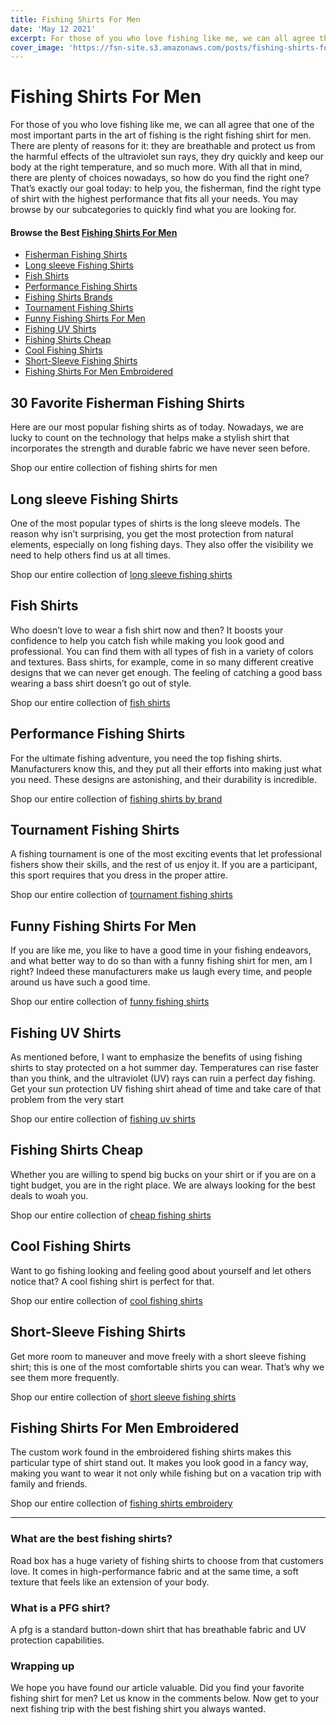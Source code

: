 ```yaml
---
title: Fishing Shirts For Men
date: 'May 12 2021'
excerpt: For those of you who love fishing like me, we can all agree that one of the most important parts in the art of fishing is the
cover_image: 'https://fsn-site.s3.amazonaws.com/posts/fishing-shirts-for-men.jpg'
---
```


# Fishing Shirts For Men
For those of you who love fishing like me, we can all agree that one of the most important parts in the art of fishing is the right fishing shirt for men. There are plenty of reasons for it: they are breathable and protect us from the harmful effects of the ultraviolet sun rays, they dry quickly and keep our body at the right temperature, and so much more. With all that in mind, there are plenty of choices nowadays, so how do you find the right one? That’s exactly our goal today: to help you, the fisherman, find the right type of shirt with the highest performance that fits all your needs.
You may browse by our subcategories to quickly find what you are looking for.
#### Browse the Best [Fishing Shirts For Men](/product-category/fishing-shirts-for-him/ "Fishing Shirts For Men") 

* [Fisherman Fishing Shirts](#FishermanFishingShirts "Fisherman Fishing Shirts")
* [Long sleeve Fishing Shirts](#LongSleeveFishingShirts "Long sleeve Fishing Shirts")
* [Fish Shirts](#FishShirts "Fish Shirts")
* [Performance Fishing Shirts](#PerformanceFishingShirts "Performance Fishing Shirts")
* [Fishing Shirts Brands](#FishingShirtsBrands "Fishing Shirts Brands")
* [Tournament Fishing Shirts](#TournamentFishingShirts "Tournament Fishing Shirts")
* [Funny Fishing Shirts For Men](#FunnyFishingShirtsForMen "Funny Fishing Shirts For Men")
* [Fishing UV Shirts](#FishingUVShirts "Fishing UV Shirts")
* [Fishing Shirts Cheap](#FishingShirtsCheap "Fishing Shirts Cheap")
* [Cool Fishing Shirts](#CoolFishingShirts "Cool Fishing Shirts")
* [Short-Sleeve Fishing Shirts](#ShortSleeveFishingShirts "Short-Sleeve Fishing Shirts")
* [Fishing Shirts For Men Embroidered](#FishingShirtsForMenEmbroidered "Fishing Shirts For Men Embroidered")
        
## 30 Favorite Fisherman Fishing Shirts

Here are our most popular fishing shirts as of today. Nowadays, we are lucky to count on the technology that helps make a stylish shirt that incorporates the strength and durable fabric we have never seen before.

<TopRatedProducts/> 

Shop our entire collection of fishing shirts for men

## Long sleeve Fishing Shirts

One of the most popular types of shirts is the long sleeve models. The reason why isn’t surprising, you get the most protection from natural elements, especially on long fishing days. They also offer the visibility we need to help others find us at all times.
        
Shop our entire collection of [long sleeve fishing shirts](/product-category/fishing-shirts-long-sleeve/ "long sleeve fishing shirts")  

## Fish Shirts
Who doesn’t love to wear a fish shirt now and then? It boosts your confidence to help you catch fish while making you look good and professional. You can find them with all types of fish in a variety of colors and textures. Bass shirts, for example, come in so many different creative designs that we can never get enough. The feeling of catching a good bass wearing a bass shirt doesn’t go out of style.

Shop our entire collection of [fish shirts](/product-category/fishing-shirts-fish/ "fish shirts")   

## Performance Fishing Shirts
For the ultimate fishing adventure, you need the top fishing shirts. Manufacturers know this, and they put all their efforts into making just what you need. These designs are astonishing, and their durability is incredible.

Shop our entire collection of [fishing shirts by brand](/store/ "fishing shirts by brand") 

## Tournament Fishing Shirts

A fishing tournament is one of the most exciting events that let professional fishers show their skills, and the rest of us enjoy it. If you are a participant, this sport requires that you dress in the proper attire.

Shop our entire collection of [tournament fishing shirts](/product-category/fishing-shirts-tournament/ "tournament fishing shirts")
        
## Funny Fishing Shirts For Men
If you are like me, you like to have a good time in your fishing endeavors, and what better way to do so than with a funny fishing shirt for men, am I right? Indeed these manufacturers make us laugh every time, and people around us have such a good time.

Shop our entire collection of [funny fishing shirts](/product-category/fishing-shirts-funny/ "funny fishing shirts")  

## Fishing UV Shirts
As mentioned before, I want to emphasize the benefits of using fishing shirts to stay protected on a hot summer day. Temperatures can rise faster than you think, and the ultraviolet (UV) rays can ruin a perfect day fishing. Get your sun protection UV fishing shirt ahead of time and take care of that problem from the very start

Shop our entire collection of [fishing uv shirts](/store/ "fishing uv shirts")   

## Fishing Shirts Cheap
Whether you are willing to spend big bucks on your shirt or if you are on a tight budget, you are in the right place. We are always looking for the best deals to woah you.

Shop our entire collection of [cheap fishing shirts](/store/ "cheap fishing shirts")   

## Cool Fishing Shirts
Want to go fishing looking and feeling good about yourself and let others notice that? A cool fishing shirt is perfect for that.

Shop our entire collection of [cool fishing shirts](/store/ "cool fishing shirts")    

## Short-Sleeve Fishing Shirts
Get more room to maneuver and move freely with a short sleeve fishing shirt; this is one of the most comfortable shirts you can wear. That’s why we see them more frequently.

Shop our entire collection of [short sleeve fishing shirts](/product-category/fishing-shirts-short-sleeve/ "short sleeve fishing shirts") 
        
## Fishing Shirts For Men Embroidered
The custom work found in the embroidered fishing shirts makes this particular type of shirt stand out. It makes you look good in a fancy way, making you want to wear it not only while fishing but on a vacation trip with family and friends.

Shop our entire collection of [fishing shirts embroidery](/product-category/fishing-shirts-embroidery/ "fishing shirts embroidery")   
        
___
### What are the best fishing shirts?
Road box has a huge variety of fishing shirts to choose from that customers love. It comes in high-performance fabric and at the same time, a soft texture that feels like an extension of your body.

### What is a PFG shirt?
A pfg is a standard button-down shirt that has breathable fabric and UV protection capabilities.

### Wrapping up
We hope you have found our article valuable. Did you find your favorite fishing shirt for men? Let us know in the comments below. Now get to your next fishing trip with the best fishing shirt you always wanted.        

